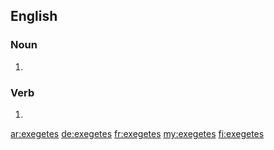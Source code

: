 ==English==

===Noun===
{{head|en|noun plural form}}

# {{plural of|exegete|lang=en}}

===Verb===
{{head|en|verb form}}

# {{en-third-person singular of|exegete}}

[[ar:exegetes]]
[[de:exegetes]]
[[fr:exegetes]]
[[my:exegetes]]
[[fi:exegetes]]